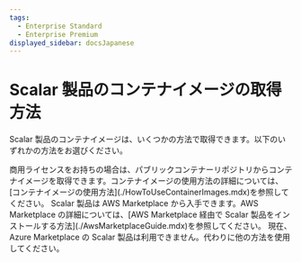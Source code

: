 ```yaml
---
tags:
  - Enterprise Standard
  - Enterprise Premium
displayed_sidebar: docsJapanese
---
```


# Scalar 製品のコンテナイメージの取得方法


<TranslationBanner />

Scalar 製品のコンテナイメージは、いくつかの方法で取得できます。以下のいずれかの方法をお選びください。

<Tabs groupId="containers" queryString>
  <TabItem value="container-images" label="コンテナイメージ" default>
    商用ライセンスをお持ちの場合は、パブリックコンテナーリポジトリからコンテナイメージを取得できます。コンテナイメージの使用方法の詳細については、[コンテナイメージの使用方法](./HowToUseContainerImages.mdx)を参照してください。
  </TabItem>
  <TabItem value="aws-marketplace" label="AWS Marketplace">
    Scalar 製品は AWS Marketplace から入手できます。AWS Marketplace の詳細については、[AWS Marketplace 経由で Scalar 製品をインストールする方法](./AwsMarketplaceGuide.mdx)を参照してください。
  </TabItem>
  <TabItem value="azure-marketplace" label="Azure Marketplace">
    現在、Azure Marketplace の Scalar 製品は利用できません。代わりに他の方法を使用してください。
  </TabItem>
</Tabs>
